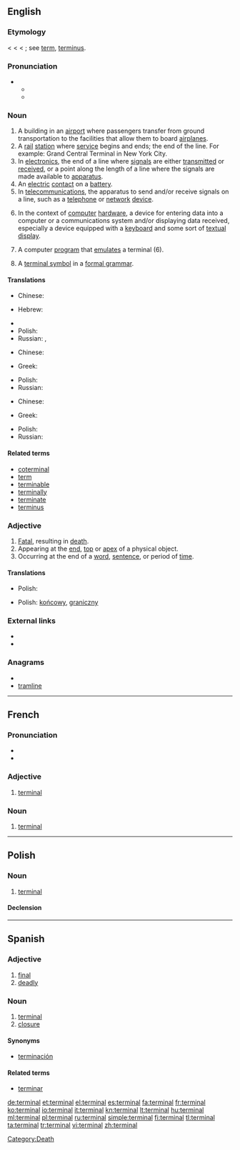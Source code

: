 {{wikipedia|dab=terminal}}
==English==

===Etymology===
< {{etyl|fr}} {{term|terminal|lang=fr}} < {{etyl|LL.}} {{term|terminalis||pertaining to a boundary or to the end, terminal, final}} < {{etyl|la}} {{term|terminus||a bound, boundary, limit, end}}; see [[term]], [[terminus]].

===Pronunciation===
* {{a|US}}
** {{IPA|/ˈtərmɪnəl/}}
** {{SAMPA|/"t@rmIn@l/}}

===Noun===
{{en-noun}}

# A building in an [[airport]] where passengers transfer from ground transportation to the facilities that allow them to board [[airplanes]].
# A [[rail]] [[station]] where [[service]] begins and ends; the end of the line.  For example: Grand Central Terminal in New York City.
# In [[electronics]], the end of a line where [[signal]]s are either [[transmit]]ted or [[receive]]d, or a point along the length of a line where the signals are made available to [[apparatus]].
# An [[electric]] [[contact]] on a [[battery]].
# In [[telecommunications]], the apparatus to send and/or receive signals on a line, such as a [[telephone]] or [[network]] [[device]].
# {{computing}} In the context of [[computer]] [[hardware]], a device for entering data into a computer or a communications system and/or displaying data received, especially a device equipped with a [[keyboard]] and some sort of [[textual]] [[display]].
# {{computing}} A computer [[program]] that [[emulate]]s a terminal (6).
# {{comptheory}} A [[terminal symbol]] in a [[formal grammar]].

====Translations====
{{trans-top|1. airport building}}
* Chinese:
*: {{trreq|Mandarin}}
* Hebrew: {{t|he|בית נתיבות|tr=beit niteevot}}
{{trans-mid}}
* {{trreq|Norwegian}}
* Polish: {{t+|pl|terminal|m}}
* Russian: {{t+|ru|аэровокзал|m|tr=aerovokzál}}, {{t|ru|терминал|m|tr=terminál}}
{{trans-bottom}}

{{trans-top|6. device for entering data into a computer}}
* Chinese:
*: {{trreq|Mandarin}}
* Greek: {{t|el|τερματικό|n|tr=termatikó}}
{{trans-mid}}
* Polish: {{t+|pl|terminal|m}}
* Russian: {{t|ru|терминал|m|tr=terminál}}
{{trans-bottom}}

{{trans-top|7. a computer program that emulates a terminal}}
* Chinese:
*: {{trreq|Mandarin}}
* Greek: {{t|el|ιδεατό τερματικό|n|tr=iδeató termatikó}}
{{trans-mid}}
* Polish: {{t+|pl|terminal|m}}
* Russian: {{t|ru|терминал|m|tr=terminál}}
{{trans-bottom}}

====Related terms====
* [[coterminal]]
* [[term]]
* [[terminable]]
* [[terminally]]
* [[terminate]]
* [[terminus]]

===Adjective===
{{en-adj|-}}

# [[fatal|Fatal]], resulting in [[death]].
# Appearing at the [[end]], [[top]] or [[apex]] of a physical object.
# Occurring at the end of a [[word]], [[sentence]], or period of [[time]].

====Translations====
{{trans-top|fatal, resulting in death}}
* Polish: {{t+|pl|śmiertelny|m}}
{{trans-mid}}
{{trans-bottom}}

{{trans-top|appearing at the end}}
* Polish: [[końcowy]], [[graniczny]] {{m}}
{{trans-mid}}
{{trans-bottom}}

===External links===
* {{R:Webster 1913}}
* {{R:Century 1911}}

===Anagrams===
* {{alphagram|aeilmnrt}}
* [[tramline#English|tramline]]

[[Category:Death]]

----

==French==

===Pronunciation===
* {{IPA|/tɛʁ.mi.nal/|lang=fr}}
* {{homophones|terminale|terminales}}

===Adjective===
{{fr-adj-al|termin}}

# [[#English|terminal]]

===Noun===
{{fr-noun|m|pl=terminaux}}

# [[#English|terminal]]

----

==Polish==

===Noun===
{{infl|pl|noun|g=m}}

# [[#English|terminal]]

====Declension====
{{pl-decl-noun
|terminal|terminale
|terminalu <br>(terminala)|terminali<br>/terminalów
|terminalowi|terminalom
|terminal|terminale
|terminalem|terminalami
|terminalu|terminalach
|terminalu|terminale
}}

----

==Spanish==

===Adjective===
{{es-adj|pl=terminales}}

# [[final]]
# [[deadly]]

===Noun===
{{es-noun-m|pl=terminales}}

# [[terminal#English|terminal]]
# [[closure]]

====Synonyms====
* {{sense|closure}} [[terminación]]

====Related terms====
* [[terminar]]

[[de:terminal]]
[[et:terminal]]
[[el:terminal]]
[[es:terminal]]
[[fa:terminal]]
[[fr:terminal]]
[[ko:terminal]]
[[io:terminal]]
[[it:terminal]]
[[kn:terminal]]
[[lt:terminal]]
[[hu:terminal]]
[[ml:terminal]]
[[pl:terminal]]
[[ru:terminal]]
[[simple:terminal]]
[[fi:terminal]]
[[tl:terminal]]
[[ta:terminal]]
[[tr:terminal]]
[[vi:terminal]]
[[zh:terminal]]